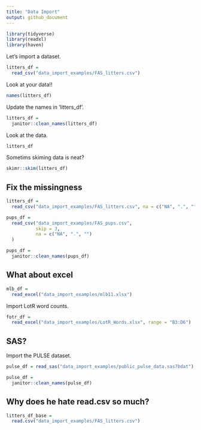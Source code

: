 ```yaml
---
title: "Data Import"
output: github_document
---
```


```r
library(tidyverse)
library(readxl)
library(haven)
```

Let's import a dataset.

```r
litters_df = 
  read_csv("data_import_examples/FAS_litters.csv")
```

Look at your data!!

```r
names(litters_df)
```

Update the names in 'litters_df'.

```r
litters_df = 
  janitor::clean_names(litters_df)
```

Look at the data.

```r
litters_df
```

Sometims skiming data is neat?

```r
skimr::skim(litters_df)
```

## Fix the missingness

```r
litters_df = 
  read_csv("data_import_examples/FAS_litters.csv", na = c("NA", ".", ""))
```

```r
pups_df =
  read_csv("data_import_examples/FAS_pups.csv",
           skip = 3,
           na = c("NA", ".", "")
  )

pups_df = 
  janitor::clean_names(pups_df)
```

## What about excel

```r
mlb_df = 
  read_excel("data_import_examples/mlb11.xlsx")
```

Import LotR word counts.

```r
fotr_df = 
  read_excel("data_import_examples/LotR_Words.xlsx", range = "B3:D6")
```

## SAS?

Import the PULSE dataset.

```r
pulse_df = read_sas("data_import_examples/public_pulse_data.sas7bdat")

pulse_df = 
  janitor::clean_names(pulse_df)
```

## Why does he hate read.csv so much?

```r
litters_df_base =
  read.csv("data_import_examples/FAS_litters.csv")
```






